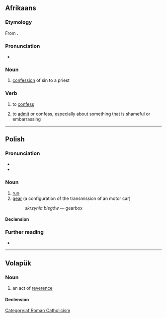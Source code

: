 ==Afrikaans==

===Etymology===
From {{inh|af|nl|biecht}}.

===Pronunciation===
* {{IPA|/ˈbix/|lang=af}}

===Noun===
{{af-noun|biegte}}

# {{lb|af|religion}} [[confession]] of sin to a priest

===Verb===
{{af-verb}}

# {{lb|af|religion}} to [[confess]]
# to [[admit]] or confess, especially about something that is shameful or embarrassing

[[Category:af:Roman Catholicism]]

----

==Polish==

===Pronunciation===
* {{pl-IPA}}
* {{audio|pl-bieg.ogg|audio|lang=pl}}

===Noun===
{{pl-noun|m-in}}

# [[run]]
# [[gear]] (a configuration of the transmission of an motor car)
#: ''skrzynia biegów'' — gearbox

====Declension====
{{pl-decl-noun-m-in}}

===Further reading===
* {{R:PWN}}

----

==Volapük==

===Noun===
{{vo-noun}}

# an act of [[reverence]]

====Declension====
{{vo-decl-noun}}